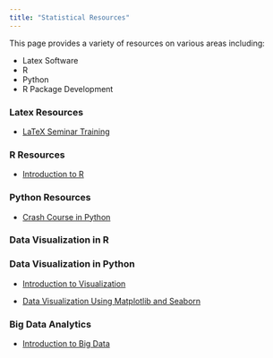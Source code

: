 ```yaml
---
title: "Statistical Resources"
---
```


This page provides a variety of resources on various areas including:

* Latex Software
* R
* Python
* R Package Development

:::: {.grid .course-details .course-details-smaller}

::: {.g-col-4}
### Latex Resources

- [LaTeX Seminar Training](https://sam-mutua.github.io/pas-seminar/)

:::

::: {.g-col-4}
### R Resources

- [Introduction to R](resources/intro.qmd)
:::

::: {.g-col-4}
### Python Resources
- [Crash Course in Python](resources/crash.qmd)

:::
::::


:::: {.grid .course-details .course-details-smaller}

::: {.g-col-4}
### Data Visualization in R


:::

::: {.g-col-4}
### Data Visualization in Python

- [Introduction to Visualization](resources/datavizpython.qmd)

- [Data Visualization Using Matplotlib and Seaborn](resources/matplotlib.qmd)

:::

::: {.g-col-4}
### Big Data Analytics

- [Introduction to Big Data](resources/bigdata.qmd)


:::
::::
